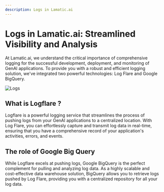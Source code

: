 ---
description: Logs in Lamatic.ai
---

# Logs in Lamatic.ai: Streamlined Visibility and Analysis

At Lamatic.ai, we understand the critical importance of comprehensive logging for the successful development, deployment, and monitoring of GenAI applications. To provide you with a robust and efficient logging solution, we've integrated two powerful technologies: Log Flare and Google BigQuery.

![Logs](/assets/logs.png)

## What is Logflare ?

Logflare is a powerful logging service that streamlines the process of pushing logs from your GenAI applications to a centralized location. With Log Flare, you can effortlessly capture and transmit log data in real-time, ensuring that you have a comprehensive record of your application's activities, errors, and events.

## The role of Google Big Query

While Logflare excels at pushing logs, Google BigQuery is the perfect complement for pulling and analyzing log data. As a highly scalable and cost-effective data warehouse solution, BigQuery allows you to retrieve logs pushed by Log Flare, providing you with a centralized repository for all your log data.
